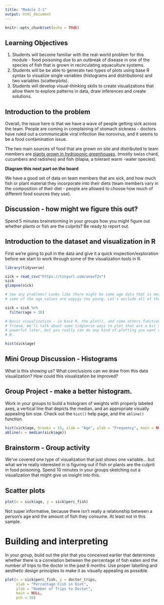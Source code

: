 ```yaml
---
title: "Module 2-1"
output: html_document
---
```


```r
knitr::opts_chunk$set(echo = TRUE)
```
## Learning Objectives  
1. Students will become familiar with the real-world problem for this module - 
food poisoning due to an outbreak of disease in one of the species of fish that 
is grown in recirculating aquaculture systems.  
2. Students will be be able to generate two types of plots using base R syntax 
to visualize single variables (histograms and distributions) and two variables 
(scatterplots).
3. Students will develop visual-thinking skills to create visualizations that 
allow them to explore patterns in data, draw inferences and create solutions.  

## Introduction to the problem  
Overall, the issue here is that we have a wave of people getting sick across 
the team. People are coming in complaining of stomach sickness - doctors have 
ruled out a communicable viral infection like norovirus, and it seems to be a 
food contamination issue.  

The two main sources of food that are grown on site and distributed to team 
members are [plants grown in hydroponic greenhouses](https://thespoon.tech/scientists-in-antarctica-grow-food-without-soil-or-sunlight-get-ready-mars/). 
(mostly swiss chard, cucumbers and radishes) and fish (tilapia, a tolerant warm
-water species).  

**Diagram this next part on the board**  

We have a good set of data on team members that are sick, and how much fish or 
plant material they incorporate into their diets (team members vary in the 
composition of their diet - people are allowed to choose how much of different 
food sources they use).  

## Discussion - how might we figure this out?  
Spend 5 minutes brainstorming in your groups how you might figure out whether 
plants or fish are the culprits? Be ready to report out.  

## Introduction to the dataset and visualization in R  

First we're going to pull in the data and give it a quick inspection/exploration
before we start to work through some of the visualization tools in R.  

```r
library(tidyverse)

sick = read_csv("https://tinyurl.com/unavf2v")
sick
glimpse(sick)

# See any problems? Looks like there might be some age data that is messed up 
# some of the age values are wayyyy too young. Let's exclude all of those. 

sick = sick %>%
  filter(age > 18)

# Basic visualization - in base R, the plot(), and some others function is your 
# friend. We'll talk about some tidyverse ways to plot that are a bit more 
# powerful later, but you really can do any kind of plotting you want with base 
# R. 

hist(sick$age)

```

## Mini Group Discussion - Histograms  
What is this showing us? What conclusions can we draw from this data 
visualization? How could this visualization be improved?   

## Group Project - make a better histogram.  
Work in your groups to build a histogram of weights with properly labeled axes, 
a vertical line that depicts the median, and an appropriate visually appealing 
bin size. Check out the `hist()` help page, and the `abline()` function. 

```r
hist(sick$age, breaks = 15, xlab = "Age", ylab = "Frequency", main = NULL)
abline(v = median(sick$age))

```

## Brainstorm - Group activity  
We've covered one type of visualization that just shows one variable... but what
we're really interested in is figuring out if fish or plants are the culprit in 
food poisoning. Spend 10 minutes in your groups sketching out a visualization 
that might give us insight into this.  

## Scatter plots  
```r
plot(x = sick$age, y = sick$perc_fish)
```

Not super informative, because there isn't really a relationship between a 
person's age and the amount of fish they consume. At least not in this sample. 

# Building and interpreting
In your group, build out the plot that you conceived earlier that determines 
whether there is a correlation between the percentage of fish eaten and the 
number of trips to the doctor in the past 6 months. Use proper labelling and 
aesthetic design principles to make it as visually appealing as possible.  

```r
plot(x = sick$perc_fish, y = doctor_trips, 
     xlab = "Percentage Fish in Diet", 
     ylab = "Number of Trips to Doctor", 
     main = NULL, 
     pch = 16)

```

